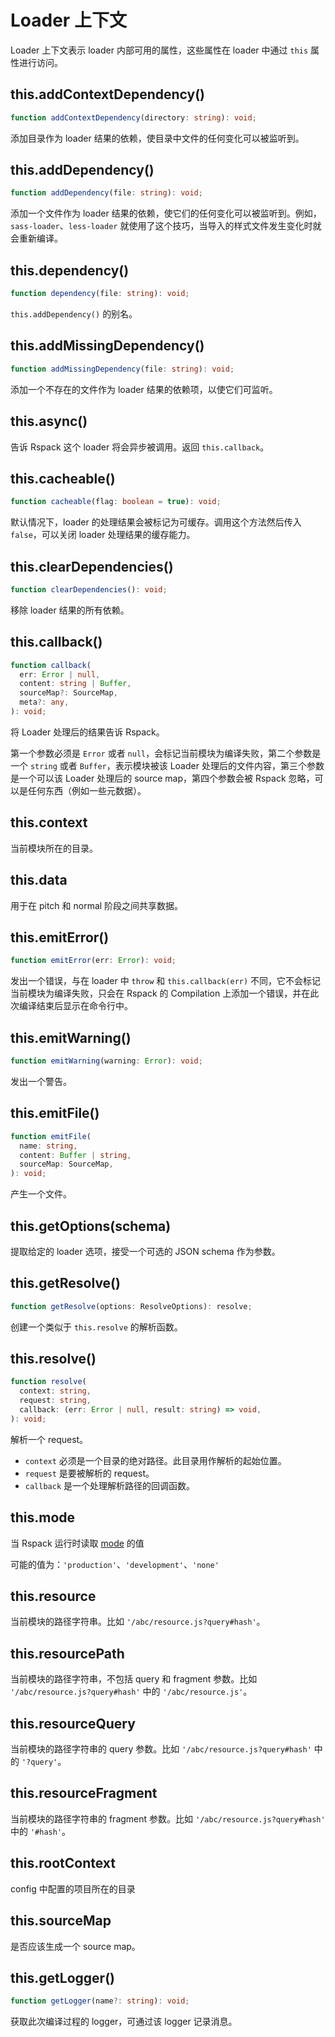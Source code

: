 
<WebpackLicense from="https://webpack.js.org/api/loaders/#the-loader-context" />

# Loader 上下文

Loader 上下文表示 loader 内部可用的属性，这些属性在 loader 中通过 `this` 属性进行访问。

## this.addContextDependency()

```ts
function addContextDependency(directory: string): void;
```

添加目录作为 loader 结果的依赖，使目录中文件的任何变化可以被监听到。

## this.addDependency()

```ts
function addDependency(file: string): void;
```

添加一个文件作为 loader 结果的依赖，使它们的任何变化可以被监听到。例如，`sass-loader`、`less-loader` 就使用了这个技巧，当导入的样式文件发生变化时就会重新编译。

## this.dependency()

```ts
function dependency(file: string): void;
```

`this.addDependency()` 的别名。

## this.addMissingDependency()

```ts
function addMissingDependency(file: string): void;
```

添加一个不存在的文件作为 loader 结果的依赖项，以使它们可监听。

## this.async()

告诉 Rspack 这个 loader 将会异步被调用。返回 `this.callback`。

## this.cacheable()

```ts
function cacheable(flag: boolean = true): void;
```

默认情况下，loader 的处理结果会被标记为可缓存。调用这个方法然后传入 `false`，可以关闭 loader 处理结果的缓存能力。

## this.clearDependencies()

```ts
function clearDependencies(): void;
```

移除 loader 结果的所有依赖。

## this.callback()

```ts
function callback(
  err: Error | null,
  content: string | Buffer,
  sourceMap?: SourceMap,
  meta?: any,
): void;
```

将 Loader 处理后的结果告诉 Rspack。

第一个参数必须是 `Error` 或者 `null`，会标记当前模块为编译失败，第二个参数是一个 `string` 或者 `Buffer`，表示模块被该 Loader 处理后的文件内容，第三个参数是一个可以该 Loader 处理后的 source map，第四个参数会被 Rspack 忽略，可以是任何东西（例如一些元数据）。

## this.context

当前模块所在的目录。

## this.data

用于在 pitch 和 normal 阶段之间共享数据。

## this.emitError()

```ts
function emitError(err: Error): void;
```

发出一个错误，与在 loader 中 `throw` 和 `this.callback(err)` 不同，它不会标记当前模块为编译失败，只会在 Rspack 的 Compilation 上添加一个错误，并在此次编译结束后显示在命令行中。

## this.emitWarning()

```ts
function emitWarning(warning: Error): void;
```

发出一个警告。

## this.emitFile()

```ts
function emitFile(
  name: string,
  content: Buffer | string,
  sourceMap: SourceMap,
): void;
```

产生一个文件。

## this.getOptions(schema)

提取给定的 loader 选项，接受一个可选的 JSON schema 作为参数。

## this.getResolve()

```ts
function getResolve(options: ResolveOptions): resolve;
```

创建一个类似于 `this.resolve` 的解析函数。

## this.resolve()

```ts
function resolve(
  context: string,
  request: string,
  callback: (err: Error | null, result: string) => void,
): void;
```

解析一个 request。

- `context` 必须是一个目录的绝对路径。此目录用作解析的起始位置。
- `request` 是要被解析的 request。
- `callback` 是一个处理解析路径的回调函数。

## this.mode

当 Rspack 运行时读取 [mode](/config/mode) 的值

可能的值为：`'production'`、`'development'`、`'none'`

## this.resource

当前模块的路径字符串。比如 `'/abc/resource.js?query#hash'`。

## this.resourcePath

当前模块的路径字符串，不包括 query 和 fragment 参数。比如 `'/abc/resource.js?query#hash'` 中的 `'/abc/resource.js'`。

## this.resourceQuery

当前模块的路径字符串的 query 参数。比如 `'/abc/resource.js?query#hash'` 中的 `'?query'`。

## this.resourceFragment

当前模块的路径字符串的 fragment 参数。比如 `'/abc/resource.js?query#hash'` 中的 `'#hash'`。

## this.rootContext

config 中配置的项目所在的目录

## this.sourceMap

是否应该生成一个 source map。

## this.getLogger()

```ts
function getLogger(name?: string): void;
```

获取此次编译过程的 logger，可通过该 logger 记录消息。
